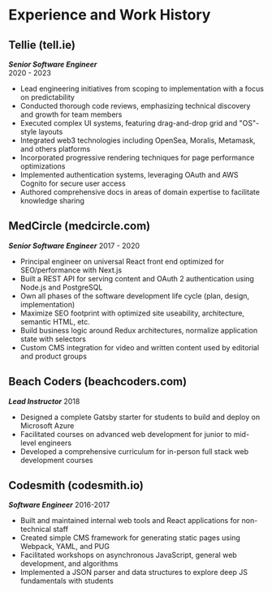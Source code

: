 # Experience and Work History

## Tellie (tell.ie)

**_Senior Software Engineer_**  
2020 - 2023

-   Lead engineering initiatives from scoping to implementation with a focus on predictability
-   Conducted thorough code reviews, emphasizing technical discovery and growth for team members
-   Executed complex UI systems, featuring drag-and-drop grid and "OS"-style layouts
-   Integrated web3 technologies including OpenSea, Moralis, Metamask, and others platforms
-   Incorporated progressive rendering techniques for page performance optimizations
-   Implemented authentication systems, leveraging OAuth and AWS Cognito for secure user access
-   Authored comprehensive docs in areas of domain expertise to facilitate knowledge sharing

## MedCircle (medcircle.com)

**_Senior Software Engineer_** 2017 - 2020

-   Principal engineer on universal React front end optimized for SEO/performance with Next.js
-   Built a REST API for serving content and OAuth 2 authentication using Node.js and PostgreSQL
-   Own all phases of the software development life cycle (plan, design, implementation)
-   Maximize SEO footprint with optimized site useability, architecture, semantic HTML, etc.
-   Build business logic around Redux architectures, normalize application state with selectors
-   Custom CMS integration for video and written content used by editorial and product groups

## Beach Coders (beachcoders.com)

**_Lead Instructor_** 2018

-   Designed a complete Gatsby starter for students to build and deploy on Microsoft Azure
-   Facilitated courses on advanced web development for junior to mid-level engineers
-   Developed a comprehensive curriculum for in-person full stack web development courses

## Codesmith (codesmith.io)

**_Software Engineer_** 2016-2017

-   Built and maintained internal web tools and React applications for non-technical staff
-   Created simple CMS framework for generating static pages using Webpack, YAML, and PUG
-   Facilitated workshops on asynchronous JavaScript, general web development, and algorithms
-   Implemented a JSON parser and data structures to explore deep JS fundamentals with students
